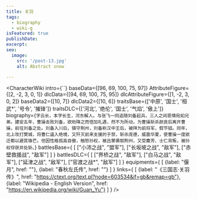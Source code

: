 ```yaml
---
title: 关羽
tags:
  - biography
  - wiki-g
isFeatured: true
publishDate: 
excerpt: 
seo:
  image:
    src: '/post-13.jpg'
    alt: Abstract snow

---
```



<CharacterWiki
  intro={``}
  baseData={[96, 69, 100, 75, 97]}
  AttributeFigure={[2, -2, 3, 0, 1]}
  dlcData={[94, 69, 100, 75, 95]}
  dlcAttributeFigure={[1, -2, 3, 0, 2]}
  baseData2={[10, 7]}
  dlcData2={[10, 6]}
  traitsBase={['中原', '国士', '桓武*', '号令', '摧锋']}
  traitsDLC={['河北', '绝伦', '国士', '气焰', '傲上']}
  biography={`字云长，本字长生，河东解人。与张飞一同追随刘备起兵，三人之间恩情宛如兄弟。建安五年，曹操击败刘备，欲劝降之而倍加礼遇，然不为所动，为曹操斩杀颜良后离开曹操，前往刘备之处。刘备入川后，镇守荆州，刘备称汉中王后，被拜为前将军，假节钺。同年，北上攻打樊城，将曹仁逼入绝境，又歼灭前来支援的于禁，斩杀庞德，威震华夏，使曹操一度欲迁都以避其锋芒。但因性格孤高自傲，触怒孙权，被吕蒙袭取荆州，又受麋芳、士仁背叛，被孙权俘获并处斩。`}
  battlesBase={
    [
      ["小沛之战", "盟军"],
      ["长坂坡之战", "敌军"],
      ["赤壁救援战", "敌军"]
    ]
  }
  battlesDLC={
    [
      ["界桥之战", "敌军"],
      ["白马之战", "敌军"],
      ["延津之战", "敌军"],
      ["官渡之战*", "敌军"]
    ]
  }
  equipments={
    [
      {label: "偃月", href: ""},
      {label: "春秋左氏传", href: ""}
    ]
  }
  links={
    [
      {label: "《三国志·关羽传》", href: "https://ctext.org/text.pl?node=603534&if=gb&remap=gb"},
      {label: "Wikipedia - English Version", href: "https://en.wikipedia.org/wiki/Guan_Yu"}
    ]
  }
/>
